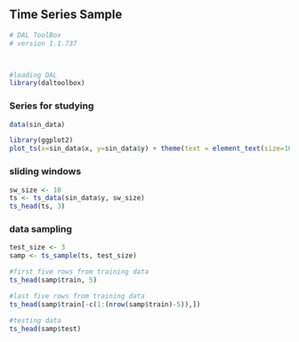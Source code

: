## Time Series Sample

```r
# DAL ToolBox
# version 1.1.737



#loading DAL
library(daltoolbox) 
```

### Series for studying

```r
data(sin_data)
```

```r
library(ggplot2)
plot_ts(x=sin_data$x, y=sin_data$y) + theme(text = element_text(size=16))
```

### sliding windows

```r
sw_size <- 10
ts <- ts_data(sin_data$y, sw_size)
ts_head(ts, 3)
```

### data sampling

```r
test_size <- 3
samp <- ts_sample(ts, test_size)
```

```r
#first five rows from training data
ts_head(samp$train, 5)
```

```r
#last five rows from training data
ts_head(samp$train[-c(1:(nrow(samp$train)-5)),])
```

```r
#testing data
ts_head(samp$test)
```

